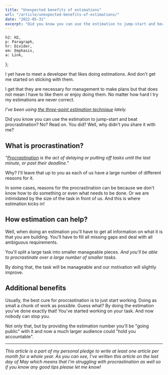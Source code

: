 ```yaml
---
title: "Unexpected benefits of estimations"
url: "/article/unexpected-benefits-of-estimations/"
date: "2022-05-31"
excerpt: "Did you know you can use the estimation to jump-start and beat procrastination? Reasons for the procrastination can be because we don't know how to do something or even what needs to be done."
---
```



    h2: H2,
    p: Paragraph,
    hr: Divider,
    em: Emphasis,
    a: Link,
};

I yet have to meet a developer that likes doing estimations. And don't get me started on sticking with them.

I get that they are necessary for management to make plans but that does not mean I have to like them or enjoy doing them. No matter how hard I try my estimations are never correct.

*I've been using [the three-point estimation technique](https://www.fool.com/the-ascent/small-business/project-management/articles/three-point-estimating/) lately.*

Did you know you can use the estimation to jump-start and beat procrastination? No? Read on. You did? Well, why didn't you share it with me?

## What is procrastination?

*"[Procrastination](https://www.verywellmind.com/the-psychology-of-procrastination-2795944) is the act of delaying or putting off tasks until the last minute, or past their deadline."*

Why? I'll leave that up to you as each of us have a large number of different reasons for it.

In some cases, reasons for the procrastination can be because we don't know how to do something or even what needs to be done. Or we are intimidated by the size of the task in front of us. And this is where estimation kicks in!

## How estimation can help?

Well, when doing an estimation you'll have to get all information on what it is that you are building. You'll have to fill all missing gaps and deal with all ambiguous requirements.

You'll split a large task into smaller manageable pieces. *And you'll be able to procrastinate over a large number of smaller tasks.*

By doing that, the task will be manageable and our motivation will slightly improve.

## Additional benefits

Usually, the best cure for procrastination is to just start working. Doing as small a chunk of work as possible. Guess what? By doing the estimation you've done exactly that! You've started working on your task. And now nobody can stop you.

Not only that, but by providing the estimation number you'll be "going public" with it and now a much larger audience could "hold you accountable".

***

*This article is a part of my personal pledge to write at least one article per month for a whole year. As you can see, I've written this article on the last day of May which means that I'm struggling with procrastination as well so if you know any good tips please let me know!*